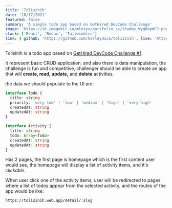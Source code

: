 ```yaml
---
title: 'Tolisinih'
date: '10/17/2021'
featured: false
summary: 'A simple todo app based on GetHired DevCode Challenge'
image: 'https://ik.imagekit.io/mlnzyx/portfolio_ss/thumbs_WygKepmFJ.png?ik-sdk-version=javascript-1.4.3&updatedAt=1636639029879'
stack: ['React', 'Redux', 'Tailwindcss']
link: { github: 'https://github.com/harleydica/tolisinih', live: 'https://tolisinih.web.app/' }
---
```


Tolisinih is a todo app based on [GetHired DevCode Challenge #1](https://blog.gethired.id/devcode-challenge-1st/).

It represent basic CRUD application, and also there is data manipulation, the challenge is fun and competitive,
challenger should be able to create an app that will **create, read, update,** and **delete** activities.

the data we should populate to the UI are:

```ts
interface Todo {
  title: string
  priority: 'very low' | 'low' | 'medium' | 'high' | 'very high'
  createdAt: string
  updatedAt: string
}

interface Activity {
  title: string
  todo: Array<Todo>
  createdAt: string
  updatedAt: string
}
```

Has 2 pages, the first page is homepage which is the first content user would see, the homepage will display a list of activity items, and it's _clickable_.

When user click one of the activity items, user will be redirected to pages where a list of todos appear from the selected activity, and the routes of the app would be like:

```bash
https://tolisinih.web.app/detail/:slug
```
